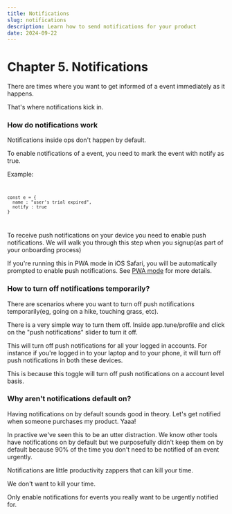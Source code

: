 ```yaml
---
title: Notifications
slug: notifications
description: Learn how to send notifications for your product
date: 2024-09-22
---
```



# Chapter 5. Notifications

There are times where you want to get informed of a event immediately as it happens.

That's where notifications kick in.

### How do notifications work

Notifications inside ops don't happen by default.

To enable notifications of a event, you need to mark the event with notify as true.

Example:
<Code client:only>
```
const e = {
  name : "user's trial expired",
  notify : true
}
```
</Code>

To receive push notifications on your device you need to enable push notifications. We will walk you through this step when you signup(as part of your onboarding process)

If you're running this in PWA mode in iOS Safari, you will be automatically prompted to enable push notifications. See [PWA mode](/manual/pwa) for more details.

### How to turn off notifications temporarily?

There are scenarios where you want to turn off push notifications temporarily(eg, going on a hike, touching grass, etc).

There is a very simple way to turn them off. Inside app.tune/profile and click on the "push notifications" slider to turn it off.

This will turn off push notifications for all your logged in accounts. For instance if you're logged in to your laptop and to your phone, it will turn off push notifications in both these devices.

This is because this toggle will turn off push notifications on a account level basis.


### Why aren't notifications default on?

Having notifications on by default sounds good in theory. Let's get notified when someone purchases my product. Yaaa!

In practive we've seen this to be an utter distraction. We know other tools have notifications on by default but we purposefully didn't keep them on by default because 90% of the time you don't need to be notified of an event urgently.

Notifications are little productivity zappers that can kill your time.

We don't want to kill your time.

Only enable notifications for events you really want to be urgently notified for.
